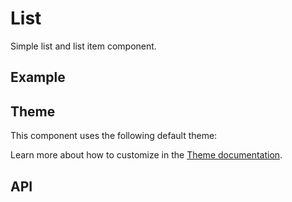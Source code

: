 
<Meta title="Docs/Components/Layout/List" />

# List
Simple list and list item component.

## Example
<Canvas sourceState="shown" of={ListItemStories.Simple} />

## Theme
This component uses the following default theme:

<ThemeRender theme={listTheme} />

Learn more about how to customize in the [Theme documentation](?path=/docs/docs-theme-getting-started--docs).

## API
<ArgTypes of={ListItem} />

